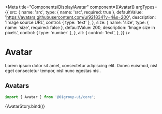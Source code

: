 
<Meta
  title="Components/Display/Avatar"
  component={[Avatar]}
  argTypes={{
    src: {
      name: 'src',
      type: { name: 'src', required: true },
      defaultValue: 'https://avatars.githubusercontent.com/u/921834?v=4&s=200',
      description: 'Image source URL',
      control: { type: 'text' },
    },
    size: {
      name: 'size',
      type: { name: 'size', required: false },
      defaultValue: 200,
      description: 'Image size in pixels',
      control: { type: 'number' },
    },
    alt: {
      control: 'text',
    },
  }}
/>


# Avatar

Lorem ipsum dolor sit amet, consectetur adipiscing elit. Donec euismod, nisl eget consectetur tempor, nisl nunc egestas nisi.

## Avatars

```jsx
import { Avatar } from '@01group-ui/core';
```

<Canvas columns={2} withSource="close">
  <Story
    name="Avatar"
    args={{ src: 'https://avatars.githubusercontent.com/u/921834?v=4&s=200' }}
  >
    {AvatarStory.bind()}
  </Story>
</Canvas>

<ArgsTable of={Avatar} />
